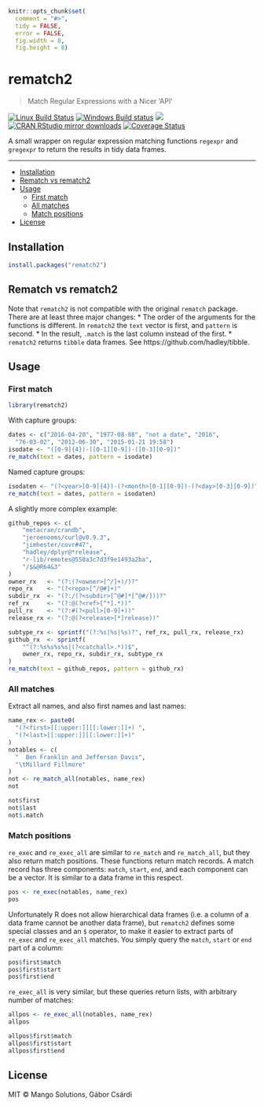
```r
knitr::opts_chunk$set(
  comment = "#>",
  tidy = FALSE,
  error = FALSE,
  fig.width = 8,
  fig.height = 8)
```

# rematch2

> Match Regular Expressions with a Nicer 'API'

[![Linux Build Status](https://travis-ci.org/r-lib/rematch2.svg?branch=master)](https://travis-ci.org/r-lib/rematch2)
[![Windows Build status](https://ci.appveyor.com/api/projects/status/github/r-lib/rematch2?svg=true)](https://ci.appveyor.com/project/gaborcsardi/rematch2)
[![](http://www.r-pkg.org/badges/version/rematch2)](http://www.r-pkg.org/pkg/rematch2)
[![CRAN RStudio mirror downloads](http://cranlogs.r-pkg.org/badges/rematch2)](http://www.r-pkg.org/pkg/rematch2)
[![Coverage Status](https://img.shields.io/codecov/c/github/r-lib/rematch2/master.svg)](https://codecov.io/github/r-lib/rematch2?branch=master)

A small wrapper on regular expression matching functions `regexpr`
and `gregexpr` to return the results in tidy data frames.

---

  - [Installation](#installation)
  - [Rematch vs rematch2](#rematch-vs-rematch2)
  - [Usage](#usage)
    - [First match](#first-match)
    - [All matches](#all-matches)
    - [Match positions](#match-positions)
  - [License](#license)

## Installation

```r
install.packages("rematch2")
```

## Rematch vs rematch2

Note that `rematch2` is not compatible with the original `rematch` package.
There are at least three major changes:
* The order of the arguments for the functions is different. In
  `rematch2` the `text` vector is first, and `pattern` is second.
* In the result, `.match` is the last column instead of the first.
* `rematch2` returns `tibble` data frames. See
  https://github.com/hadley/tibble.

## Usage

### First match

```r
library(rematch2)
```

With capture groups:
```r
dates <- c("2016-04-20", "1977-08-08", "not a date", "2016",
  "76-03-02", "2012-06-30", "2015-01-21 19:58")
isodate <- "([0-9]{4})-([0-1][0-9])-([0-3][0-9])"
re_match(text = dates, pattern = isodate)
```

Named capture groups:
```r
isodaten <- "(?<year>[0-9]{4})-(?<month>[0-1][0-9])-(?<day>[0-3][0-9])"
re_match(text = dates, pattern = isodaten)
```

A slightly more complex example:
```r
github_repos <- c(
	"metacran/crandb",
	"jeroenooms/curl@v0.9.3",
    "jimhester/covr#47",
	"hadley/dplyr@*release",
    "r-lib/remotes@550a3c7d3f9e1493a2ba",
    "/$&@R64&3"
)
owner_rx   <- "(?:(?<owner>[^/]+)/)?"
repo_rx    <- "(?<repo>[^/@#]+)"
subdir_rx  <- "(?:/(?<subdir>[^@#]*[^@#/]))?"
ref_rx     <- "(?:@(?<ref>[^*].*))"
pull_rx    <- "(?:#(?<pull>[0-9]+))"
release_rx <- "(?:@(?<release>[*]release))"

subtype_rx <- sprintf("(?:%s|%s|%s)?", ref_rx, pull_rx, release_rx)
github_rx  <- sprintf(
	"^(?:%s%s%s%s|(?<catchall>.*))$",
    owner_rx, repo_rx, subdir_rx, subtype_rx
)
re_match(text = github_repos, pattern = github_rx)
```

### All matches

Extract all names, and also first names and last names:

```r
name_rex <- paste0(
  "(?<first>[[:upper:]][[:lower:]]+) ",
  "(?<last>[[:upper:]][[:lower:]]+)"
)
notables <- c(
  "  Ben Franklin and Jefferson Davis",
  "\tMillard Fillmore"
)
not <- re_match_all(notables, name_rex)
not
```

```r
not$first
not$last
not$.match
```

### Match positions

`re_exec` and `re_exec_all` are similar to `re_match` and `re_match_all`,
but they also return match positions. These functions return match
records. A match record has three components: `match`, `start`, `end`, and
each component can be a vector. It is similar to a data frame in this
respect.

```r
pos <- re_exec(notables, name_rex)
pos
```

Unfortunately R does not allow hierarchical data frames (i.e. a column of a
data frame cannot be another data frame), but `rematch2` defines some
special classes and an `$` operator, to make it easier to extract parts
of `re_exec` and `re_exec_all` matches. You simply query the `match`,
`start` or `end` part of a column:

```r
pos$first$match
pos$first$start
pos$first$end
```

`re_exec_all` is very similar, but these queries return lists, with
arbitrary number of matches:

```r
allpos <- re_exec_all(notables, name_rex)
allpos
```

```r
allpos$first$match
allpos$first$start
allpos$first$end
```

## License

MIT © Mango Solutions, Gábor Csárdi
